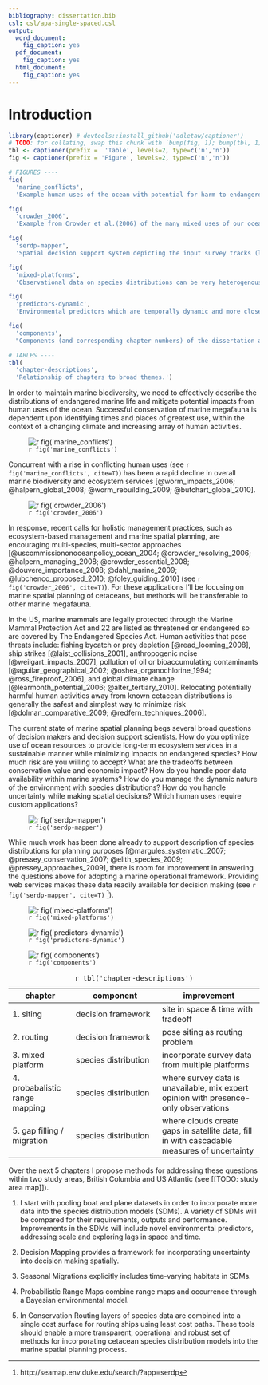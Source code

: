 ```yaml
---
bibliography: dissertation.bib
csl: csl/apa-single-spaced.csl
output:
  word_document:
    fig_caption: yes
  pdf_document:
    fig_caption: yes
  html_document:
    fig_caption: yes
---
```


# Introduction

```r
library(captioner) # devtools::install_github('adletaw/captioner')
# TODO: for collating, swap this chunk with `bump(fig, 1); bump(tbl, 1)` for all chapters after first
tbl <- captioner(prefix =  'Table', levels=2, type=c('n','n'))
fig <- captioner(prefix = 'Figure', levels=2, type=c('n','n'))
```

```r
# FIGURES ----
fig(
  'marine_conflicts', 
  'Example human uses of the ocean with potential for harm to endangered species (upper left, clockwise): pile driving and maintenance from offshore wind energy installations, ship shock trials and low frequency sonar use by military, fisheries gear entanglement, ship strike by transportation and cruise industries.')

fig(
  'crowder_2006', 
  'Example from Crowder et al.(2006) of the many mixed uses of our oceans necessitating coordinated, holistic approaches to marine spatial management.Example human uses of the ocean with potential for harm to endangered species (upper left, clockwise): pile driving and maintenance from offshore wind energy installations, ship shock trials and low frequency sonar use by military, fisheries gear entanglement, ship strike by transportation and cruise industries.')

fig(
  'serdp-mapper', 
  'Spatial decision support system depicting the input survey tracks (lines), observations (blue dots) and habitat prediction surface (blue=low vs red=high likelihood of encounter) for sperm whales in the US Atlantic east coast region.')

fig(
  'mixed-platforms', 
  'Observational data on species distributions can be very heterogenous, coming from a variety of platforms (clockwise from upper left): ship, plane, telemetry, expert opinion, and shore.')

fig(
  'predictors-dynamic', 
  'Environmental predictors which are temporally dynamic and more closely aligned with the aggregation and visibility of potential prey-rich areas can significantly improve the species distribution model. Here are examples of extracting: eddies from the AVISO satellite sea-surface height data using the Okubo-Weiss equation(left); fronts from Pathfinder satellite sea-surface temperature data using the Cayula-Cornillon bimodal detection algorithm (right).')

fig(
  'components', 
  "Components (and corresponding chapter numbers) of the dissertation are summarized by the decision framework posed as either a siting (1) or routing (2) problem that transparently weighs the tradeoff between species conservation and industry costs while accounting for uncertainty inherent in the species distribution model (SDM). Further chapters minimize or account for the SDM's uncertainty by either: combining boat and plane platforms of data in survey rich areas (3), combining expert opinion of species ranges and presence-only observations in data poor areas (4), and filling in gaps due to cloud cover with satellite derived environmental predictors (5).")

# TABLES ----
tbl(
  'chapter-descriptions', 
  'Relationship of chapters to broad themes.')

```

In order to maintain marine biodiversity, we need to effectively describe the distributions of endangered marine life and mitigate potential impacts from human uses of the ocean. Successful conservation of marine megafauna is dependent upon identifying times and places of greatest use, within the context of a changing climate and increasing array of human activities. 

![`r fig('marine_conflicts')`](fig/marine_conflicts_redo.png)

Concurrent with a rise in conflicting human uses (see `r fig('marine_conflicts', cite=T)`) has been a rapid decline in overall marine biodiversity and ecosystem services [@worm_impacts_2006; @halpern_global_2008; @worm_rebuilding_2009; @butchart_global_2010].

![`r fig('crowder_2006')`](fig/Crowder2006_fig1_redo.png)

In response, recent calls for holistic management practices, such as ecosystem-based management and marine spatial planning, are encouraging multi-species, multi-sector approaches [@uscommissiononoceanpolicy_ocean_2004; @crowder_resolving_2006; @halpern_managing_2008; @crowder_essential_2008; @douvere_importance_2008; @dahl_marine_2009; @lubchenco_proposed_2010; @foley_guiding_2010] (see `r fig('crowder_2006', cite=T)`). For these applications I’ll be focusing on marine spatial planning of cetaceans, but methods will be transferable to other marine megafauna.

In the US, marine mammals are legally protected through the Marine Mammal Protection Act and 22 are listed as threatened or endangered so are covered by The Endangered Species Act. Human activities that pose threats include: fishing bycatch or prey depletion [@read_looming_2008], ship strikes [@laist_collisions_2001], anthropogenic noise [@weilgart_impacts_2007], pollution of oil or bioaccumulating contaminants [@aguilar_geographical_2002; @oshea_organochlorine_1994; @ross_fireproof_2006], and global climate change [@learmonth_potential_2006; @alter_tertiary_2010]. Relocating potentially harmful human activities away from known cetacean distributions is generally the safest and simplest way to minimize risk [@dolman_comparative_2009; @redfern_techniques_2006].

The current state of marine spatial planning begs several broad questions of decision makers and decision support scientists. How do you optimize use of ocean resources to provide long-term ecosystem services in a sustainable manner while minimizing impacts on endangered species?  How much risk are you willing to accept?  What are the tradeoffs between conservation value and economic impact?  How do you handle poor data availability within marine systems?  How do you manage the dynamic nature of the environment with species distributions?  How do you handle uncertainty while making spatial decisions?  Which human uses require custom applications?

![`r fig('serdp-mapper')`](fig/serdp-mapper_sperm-whale-summer-east_zoom_redo.png)

While much work has been done already to support description of species distributions for planning purposes [@margules_systematic_2007; @pressey_conservation_2007; @elith_species_2009; @pressey_approaches_2009], there is room for improvement in answering the questions above for adopting a marine operational framework. Providing web services makes these data readily available for decision making (see `r fig('serdp-mapper', cite=T)` [^serdp]).

[^serdp]: http://seamap.env.duke.edu/search/?app=serdp

![`r fig('mixed-platforms')`](fig/serdp-mapper_sperm-whale-summer-east_zoom_redo.png)

![`r fig('predictors-dynamic')`](fig/predictors-dynamic.png)

![`r fig('components')`](fig/components.png)

|chapter | component | improvement |
|--------|-----------|-------------|
|1. siting | decision framework | site in space & time with tradeoff |
|2. routing | decision framework | pose siting as routing problem |
|3. mixed platform | species distribution | incorporate survey data from multiple platforms |
|4. probabalistic range mapping | species distribution | where survey data is unavailable, mix expert opinion with presence-only observations |
|5. gap filling / migration | species distribution | where clouds create gaps in satellite data, fill in with cascadable measures of uncertainty |

  : `r tbl('chapter-descriptions')`

Over the next 5 chapters I propose methods for addressing these questions within two study areas, British Columbia and US Atlantic (see [[TODO: study area map]]). 

1. I start with pooling boat and plane datasets in order to incorporate more data into the species distribution models (SDMs). A variety of SDMs will be compared for their requirements, outputs and performance. Improvements in the SDMs will include novel environmental predictors, addressing scale and exploring lags in space and time.

1. Decision Mapping provides a framework for incorporating uncertainty into decision making spatially.

1. Seasonal Migrations explicitly includes time-varying habitats in SDMs.

1. Probabilistic Range Maps combine range maps and occurrence through a Bayesian environmental model.

1. In Conservation Routing layers of species data are combined into a single cost surface for routing ships using least cost paths. These tools should enable a more transparent, operational and robust set of methods for incorporating cetacean species distribution models into the marine spatial planning process.

<!--
## Notes

- PBR potential biological removal

- Titles to consider:
  - Data to Decisions: Applying Dynamic Species Distribution Models to Cetacean Conservation Management
  - Marine Spatial Planning for Megafauna in a Dynamic Ocean: Methods and Applications for the Future

- History of Cetacean Distribution Modeling
  - historic whaling charts by Admiral Matthew Maury [map of whales](http://maps.bpl.org/id/m8753) [data visualizations of whaling history]](http://sappingattention.blogspot.com/2012/10/data-narratives-and-structural.html)
  - whaling (graphic), extirpation. examples of extinct whales. locally extinct, eg gray whale from Atlantic, but then climate change doing interesting things with whale showing up in Med.
  - summarized by [@smith_spatial_2012]

- counting whales from satellite [@fretwell_whales_2014]

-->